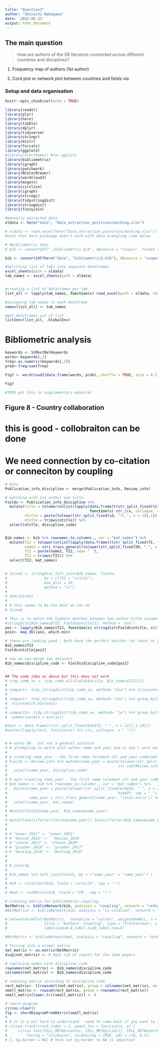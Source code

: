 ```yaml
---
title: "Question3"
author: "Shinichi Nakagawa"
date: '2022-05-23'
output: html_document
---
```


## The main question

> How are authors of the SR literature connected across different countries and disciplines?

1.  Frequency map of authors (1st author)

2.  Cord plot or network plot between countries and fields via

### Setup and data organisation

```r

knitr::opts_chunk$set(echo = TRUE)

library(readxl)
library(plyr)
library(here)
library(tibble)
library(dplyr)
library(tidyverse)
library(stringr)
library(knitr)
library(forcats)
library(ggplot2)
#library(hrbrthemes) #for ggplot2
library(bibliometrix)
library(igraph)
library(patchwork)
library(RColorBrewer)
library(wordcloud2)
library(migest)
library(circlize)
library(igraph)
library(stringi)
library(tidystringdist)
library(stringdist)
library(fuzzyjoin)
```

```r
#manually extracted data
xldata <- here("data", "Data_extraction_postcrosschecking.xlsx")

# xldata <- read_excel(here("Data_extraction_postcrosschecking.xlsx"))
#note that here packeage doen't work with data wrangling code below

# #bibliometric data
# bib <- convert2df("./bibliometric.bib", dbsource = "scopus", format = "bibtex")

bib <- convert2df(here("data", "bibliometric2.bib"), dbsource = "scopus", format = "bibtex")
```

```r
#Splitting list of tabs into separate dataframes
excel_sheets(path = xldata)
tab_names <- excel_sheets(path = xldata)


#creating a list of dataframes per tab
list_all <- lapply(tab_names, function(x) read_excel(path = xldata, sheet = x))

#assigning tab names to each dataframe
names(list_all) <- tab_names

#get dataframes out of list
list2env(list_all, .GlobalEnv)
```

# Bibliometric analysis


```r
keywords <- S$MostRelKeywords
words<-keywords[,1]
freq<-as.numeric(keywords[,2])
prob<-freq/sum(freq)

Fig7 <- wordcloud2(data.frame(words, prob), shuffle = TRUE, size = 0.5, color = 'random-dark')

Fig7

#TODO put this in supplementary material

```

## Figure 8 - Country collaboration

# this is good - collobraiton can be done
# We need connection by co-citation or conneciton by coupling


```r

# Data
Publication_info_discipline <- merge(Publication_info, Review_info)

# matching with 1st author and title
Fields <- Publication_info_discipline %>%
  mutate(title = tolower(unlist(lapply(data.frame(t(str_split_fixed(title, " ", n = 15)[,1:14])), 
                                       function(x) str_c(x, collapse  = " ")))),
         ntitle = paste(tolower(str_split_fixed(id, "\\_", n = 2)[,1]), title, sep = " "),
         ntitle = trimws(ntitle)) %>% 
  select(ntitle, discipline_code)


Bib_names <- bib %>% rownames_to_column(., var = "mat_names") %>% 
  mutate(TI2 = tolower(unlist(lapply(data.frame(t(str_split_fixed(TI, " ", n = 15)[,1:14])), function(x) str_c(x, collapse  = " ")))),
         name2 = stri_trans_general(tolower(str_split_fixed(SR, " ", n = 2)[,1]), "latin-ascii"),
         TI2 = paste(name2, TI2, sep= " "),
         TI2 = trimws(TI2)) %>% 
  select(TI2, mat_names)
 

# Joined <- stringdist_left_join(Bib_names, Fields, 
#                 by = c(TI2 = "ntitle"),
#                 max_dist = 10,
#                 method = "lv") 
# 
# dim(Joined)
# 
# # this seems to be the best we can do
# Joined

# This is to match the highest matches between two author-title columns
#stringdist(Bib_names$TI2, Fields$ntitle[1], method = 'osa')
pos <- lapply(Bib_names$TI2, function(x) stringdist(Fields$ntitle, x))
pos2<- map_dbl(pos, which.min)

# these are looking good - both have the perfect matches (at least at a glance)
Bib_names$TI2
Fields$ntitle[pos2]

# now we can merge two datasets 
Bib_names$discipline_code <- Fields$discipline_code[pos2]


## The same idea as above but this does not work
# tidy_comb_sw <- tidy_comb_all(Fields$ntitle, Bib_names$TI2[1])
# 
# compact<- tidy_stringdist(tidy_comb_sw, method= "osa") %>% slice(which.min(osa))
# 
# compact<- tidy_stringdist(tidy_comb_sw, method= "osa") %>% group_by(V1) %>% 
#  slice(which.min(osa))
# 
# compact2<- tidy_stringdist(tidy_comb_sw, method= "jw") %>% group_by(V2) %>% 
#  summarise(min = min(jw))

#test <- data.frame(t(str_split_fixed(bib$TI, " ", n = 12)[,1:10]))
#vector(lapply(test, function(x) str_c(x, collapse  = " ")))


# # works OK - but not a general solution
# # attempting to match with author name and year and it won't work well
# 
# # creating name_year - the first name (element of) and year combined
# Fields <- Review_info %>% mutate(name_year = paste(tolower(str_split_fixed(Review_info$id, "\\_", n = 2)[,1]), 
#                                                   str_sub(Review_info$id, -4, -1), sep = "_")) %>% 
#   select(name_year, discipline_code)
# 
# # agin creating name_year - the first name (element of) and year combined
# Bib_names <- bib %>% rownames_to_column(., var = "mat_names") %>% 
#   mutate(name_year = paste(tolower(str_split_fixed(bib$SR, " ", n = 2)[,1]), 
#                                                   bib$PY, sep = "_"),
#          name_year = stri_trans_general(name_year, "latin-ascii")) %>% 
#   select(name_year, mat_names)
# 
# #match(Fields$name_year, Bib_names$name_year)
# 
# match(levels(factor(Fields$name_year)),levels(factor(Bib_names$name_year)))
# 
# 
# # "anwer_2022" <- "anwer_2021"
# # "besson_2016" <-  "besson_2016" 
# # "chaves_2021" <- "chaves_2020"
# # "grueber_2018" <- "grueber_2017"
# # "menting_2019" <- "menting_2018"
# 
# 
# # joining
# 
# Bib_names %>% left_join(Fields, by = ("name_year" = "name_year") )  -> Bib_names2
# 
# #CR <- citations(bib, field = "article", sep = ";")
# 
# #mat <- cocMatrix(bib, Field = "CR", sep = ";")

# Creating matrix for bibliometric coupling
NetMatrix <- biblioNetwork(bib, analysis = "coupling", network = "references", sep = ";")
#NetMatrix2 <- biblioNetwork(bib, analysis = "co-citation", network = "references", sep = ";")

# net=networkPlot(NetMatrix,  normalize = "salton", weighted=NULL, n = 10,
#                 Title = "Authors' Coupling", type = "fruchterman", size=5,size.cex=T,remove.multiple=TRUE,
#                 labelsize=0.8,label.n=10,label.cex=F)

#NetMatrix <- biblioNetwork(mat, analysis = "coupling", network = "authors", sep = ";")

# forcing into a nromal matrix
net_matrix <- as.matrix(NetMatrix)
diag(net_matrix) <- 0 #get rid of counts for the same papers

# replacing names with discipline_code
rownames(net_matrix) <- Bib_names$discipline_code
colnames(net_matrix) <- Bib_names$discipline_code

# reducing matrix according to discipline_code
rect_matrix<- t(rowsum(t(net_matrix), group = colnames(net_matrix), na.rm = T))
small_matrix <- rowsum(rect_matrix, group = rownames(rect_matrix))
small_matrix[lower.tri(small_matrix)] <- 0

# chord diagram
circos.clear()
fig <- chordDiagramFromMatrix(small_matrix)
# 
# # it is a bit hard to understand - need to come back if you want to label differently
# circos.track(track.index = 1, panel.fun = function(x, y) {
#     circos.text(CELL_META$xcenter, CELL_META$ylim[1], CELL_META$sector.index,
#         facing = "clockwise", niceFacing = TRUE, adj = c(0, 0.5))
# }, bg.border = NA) # here set bg.border to NA is important


```
